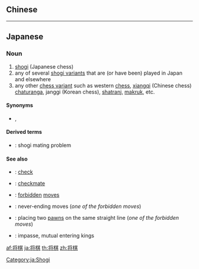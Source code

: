 {{also|將棋}}
==Chinese==
{{zh-see|將棋}}

----

==Japanese==
{{ja-kanjitab|しょう|ぎ|yomi=o}}

===Noun===
{{ja-noun|しょうぎ|kyu=將棋|hhira=しやうぎ}}

# [[shogi]] (Japanese chess)
# any of several [[w:Shogi variant|shogi variants]] that are (or have been) played in Japan and elsewhere
# any other [[w:Chess variant|chess variant]] such as western [[chess]], [[xiangqi]] (Chinese chess) [[chaturanga]], janggi (Korean chess), [[shatranj]], [[makruk]], etc.

[[Category:ja:Shogi]]

====Synonyms====
* {{sense|shogi}} {{l|ja|日本将棋}}, {{l|ja|本将棋}}

====Derived terms====
* {{ja-r|詰め将棋|つめしょうぎ}}: shogi mating problem

====See also====
* {{ja-r|王手|おうて}}: [[check]]
* {{ja-r|詰み|つみ}}: [[checkmate]]
* {{ja-r|禁じ手|きんじて}}: [[forbidden]] [[move]]s
* {{ja-r|千日手|せんにちて}}: never-ending moves (''one of the forbidden moves'')
* {{ja-r|二歩|にふ}}: placing two [[pawn]]s on the same straight line (''one of the forbidden moves'')
* {{ja-r|持将棋|じしょうぎ}}: impasse, mutual entering kings

[[af:将棋]]
[[ja:将棋]]
[[th:将棋]]
[[zh:将棋]]